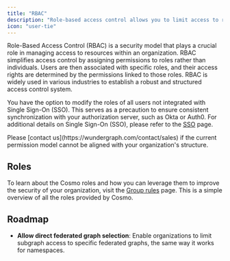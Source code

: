 ```yaml
---
title: "RBAC"
description: "Role-based access control allows you to limit access to resources based on a user's role."
icon: "user-tie"
---
```


Role-Based Access Control (RBAC) is a security model that plays a crucial role in managing access to resources within an organization. RBAC simplifies access control by assigning permissions to roles rather than individuals. Users are then associated with specific roles, and their access rights are determined by the permissions linked to those roles. RBAC is widely used in various industries to establish a robust and structured access control system.

You have the option to modify the roles of all users not integrated with Single Sign-On (SSO). This serves as a precaution to ensure consistent synchronization with your authorization server, such as Okta or Auth0. For additional details on Single Sign-On (SSO), please refer to the [SSO](/studio/sso) page.

<Info>
  Please [contact us](https://wundergraph.com/contact/sales) if the current permission model cannot be aligned with your organization's structure.
</Info>

## Roles

To learn about the Cosmo roles and how you can leverage them to improve the security of your organization, visit the [Group rules](/studio/groups/group-rules) page.
This is a simple overview of all the roles provided by Cosmo.

## Roadmap

- **Allow direct federated graph selection**: Enable organizations to limit subgraph access to specific federated graphs, the same way it works for namespaces.